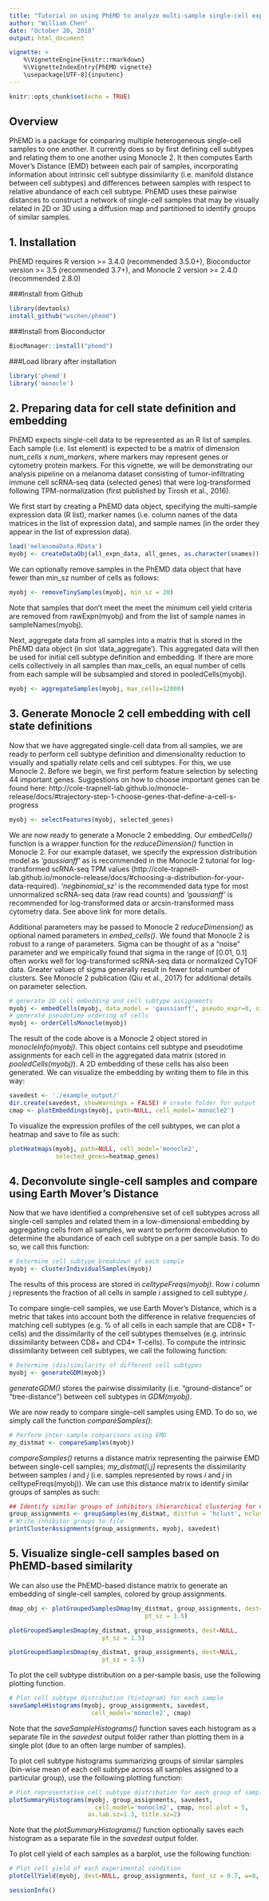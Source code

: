 ```yaml
---
title: "Tutorial on using PhEMD to analyze multi-sample single-cell experiments"
author: "William Chen"
date: "October 20, 2018"
output: html_document

vignette: >
    %\VignetteEngine{knitr::rmarkdown}
    %\VignetteIndexEntry{PhEMD vignette}
    \usepackage[UTF-8]{inputenc}
---
```


```r
knitr::opts_chunk$set(echo = TRUE)
```


## Overview

PhEMD is a package for comparing multiple heterogeneous single-cell samples to 
one another. It currently does so by first defining cell subtypes and relating 
them to one another using Monocle 2. It then computes Earth Mover's Distance 
(EMD) between each pair of samples, incorporating information about intrinsic 
cell subtype dissimilarity (i.e. manifold distance between cell subtypes) and 
differences between samples with respect to relative abundance of each cell 
subtype. PhEMD uses these pairwise distances to construct a network of 
single-cell samples that may be visually related in 2D or 3D using a diffusion 
map and partitioned to identify groups of similar samples.

## 1. Installation

PhEMD requires R version >= 3.4.0 (recommended 3.5.0+), Bioconductor 
version >= 3.5 (recommended 3.7+), and Monocle 2 version >= 2.4.0 
(recommended 2.8.0)
 
###Install from Github
 
```r
library(devtools)
install_github("wschen/phemd")
```

###Install from Bioconductor

```r
BiocManager::install("phemd")
```

###Load library after installation

```r
library('phemd')
library('monocle')
```

## 2. Preparing data for cell state definition and embedding

PhEMD expects single-cell data to be represented as an R list of samples. Each 
sample (i.e. list element) is expected to be a matrix of dimension *num_cells* 
x *num_markers*, where markers may represent genes or cytometry protein markers.
For this vignette, we will be demonstrating our analysis pipeline on a melanoma 
dataset consisting of tumor-infiltrating immune cell scRNA-seq data (selected 
genes) that were log-transformed following TPM-normalization (first published 
by Tirosh et al., 2016).

We first start by creating a PhEMD data object, specifying the multi-sample 
expression data (R list), marker names (i.e. column names of the data matrices 
in the list of expression data), and sample names (in the order they appear in 
the list of expression data).

```r
load('melanomaData.RData')
myobj <- createDataObj(all_expn_data, all_genes, as.character(snames))
```

We can optionally remove samples in the PhEMD data object that have fewer than 
min_sz number of cells as follows:

```r
myobj <- removeTinySamples(myobj, min_sz = 20)
```

Note that samples that don't meet the meet the minimum cell yield criteria are 
removed from rawExpn(myobj) and from the list of sample names in 
sampleNames(myobj).

Next, aggregate data from all samples into a matrix that is stored in the PhEMD 
data object (in slot 'data_aggregate'). This aggregated data will then be used 
for initial cell subtype definition and embedding. If there are more cells 
collectively in all samples than max_cells, an equal number of cells from each 
sample will be subsampled and stored in pooledCells(myobj).

```r
myobj <- aggregateSamples(myobj, max_cells=12000)
```

## 3. Generate Monocle 2 cell embedding with cell state definitions

Now that we have aggregated single-cell data from all samples, we are ready to 
perform cell subtype definition and dimensionality reduction to visually and 
spatially relate cells and cell subtypes. For this, we use Monocle 2. Before we 
begin, we first perform feature selection by selecting 44 important genes. 
Suggestions on how to choose important genes can be found here: http://cole-trapnell-lab.github.io/monocle-release/docs/#trajectory-step-1-choose-genes-that-define-a-cell-s-progress

```r
myobj <- selectFeatures(myobj, selected_genes)
```

We are now ready to generate a Monocle 2 embedding. Our *embedCells()* function
is a wrapper function for the *reduceDimension()* function in Monocle 2. For our
example dataset, we specify the expression distribution model as *'gaussianff'* 
as is recommended in the Monocle 2 tutorial for log-transformed scRNA-seq TPM 
values (http://cole-trapnell-lab.github.io/monocle-release/docs/#choosing-a-distribution-for-your-data-required). 
*'negbinomial_sz'* is the recommended data type for most unnormalized scRNA-seq 
data (raw read counts) and *'gaussianff'* is recommended for log-transformed 
data or arcsin-transformed mass cytometry data. See above link for more details.

Additional parameters may be passed to Monocle 2 *reduceDimension()* as optional
named parameters in *embed_cells()*. We found that Monocle 2 is robust to a 
range of parameters. Sigma can be thought of as a "noise" parameter and we 
empirically found that sigma in the range of [0.01, 0.1] often works well for
log-transformed scRNA-seq data or normalized CyTOF data. Greater values of sigma
generally result in fewer total number of clusters. See Monocle 2 publication 
(Qiu et al., 2017) for additional details on parameter selection.

```r
# generate 2D cell embedding and cell subtype assignments
myobj <- embedCells(myobj, data_model = 'gaussianff', pseudo_expr=0, sigma=0.02)
# generate pseudotime ordering of cells
myobj <- orderCellsMonocle(myobj)
```

The result of the code above is a Monocle 2 object stored in 
*monocleInfo(myobj)*. This object contains cell subtype and pseudotime 
assignments for each cell in the aggregated data matrix (stored in 
*pooledCells(myobj)*). A 2D embedding of these cells has also been generated.
We can visualize the embedding by writing them to file in this way:

```r
savedest <- './example_output/'
dir.create(savedest, showWarnings = FALSE) # create folder for output
cmap <- plotEmbeddings(myobj, path=NULL, cell_model='monocle2')
```

To visualize the expression profiles of the cell subtypes, we can plot a heatmap
and save to file as such:

```r
plotHeatmaps(myobj, path=NULL, cell_model='monocle2', 
             selected_genes=heatmap_genes)
```

## 4. Deconvolute single-cell samples and compare using Earth Mover's Distance

Now that we have identified a comprehensive set of cell subtypes across all 
single-cell samples and related them in a low-dimensional embedding by 
aggregating cells from all samples, we want to perform deconvolution to 
determine the abundance of each cell subtype on a per sample basis. To do so, 
we call this function:

```r
# Determine cell subtype breakdown of each sample
myobj <- clusterIndividualSamples(myobj)
```

The results of this process are stored in *celltypeFreqs(myobj)*. Row 
*i* column *j* represents the fraction of all cells in sample *i* assigned to 
cell subtype *j*.

To compare single-cell samples, we use Earth Mover's Distance, which is a metric
that takes into account both the difference in relative frequencies of matching
cell subtypes (e.g. % of all cells in each sample that are CD8+ T-cells) and the
dissimilarity of the cell subtypes themselves (e.g. intrinsic dissimilarity 
between CD8+ and CD4+ T-cells). To compute the intrinsic dissimilarity between
cell subtypes, we call the following function:

```r
# Determine (dis)similarity of different cell subtypes
myobj <- generateGDM(myobj)
```

*generateGDM()* stores the pairwise dissimilarity (i.e. "ground-distance" or
"tree-distance") between cell subtypes in *GDM(myobj)*.

We are now ready to compare single-cell samples using EMD. To do so, we simply
call the function *compareSamples()*:

```r
# Perform inter-sample comparisons using EMD
my_distmat <- compareSamples(myobj)
```

*compareSamples()* returns a distance matrix representing the pairwise EMD 
between single-cell samples; *my_distmat[i,j]* represents the dissimilarity 
between samples *i* and *j* (i.e. samples represented by rows *i* and *j* in 
celltypeFreqs(myobj)). We can use this distance matrix to identify similar 
groups of samples as such:

```r
## Identify similar groups of inhibitors (hierarchical clustering for now)
group_assignments <- groupSamples(my_distmat, distfun = 'hclust', ncluster=5)
# Write inhibitor groups to file
printClusterAssignments(group_assignments, myobj, savedest)
```

## 5. Visualize single-cell samples based on PhEMD-based similarity

We can also use the PhEMD-based distance matrix to generate an embedding of 
single-cell samples, colored by group assignments.

```r
dmap_obj <- plotGroupedSamplesDmap(my_distmat, group_assignments, dest=NULL, 
                                      pt_sz = 1.5)
```

```r
plotGroupedSamplesDmap(my_distmat, group_assignments, dest=NULL, 
                          pt_sz = 1.5)
```

```r
plotGroupedSamplesDmap(my_distmat, group_assignments, dest=NULL, 
                          pt_sz = 1.5)
```

To plot the cell subtype distribution on a per-sample basis, use the following 
plotting function.

```r
# Plot cell subtype distribution (histogram) for each sample
saveSampleHistograms(myobj, group_assignments, savedest, 
                       cell_model='monocle2', cmap)
```

Note that the *saveSampleHistograms()* function saves each histogram as a 
separate file in the *savedest* output folder rather than plotting them in a
single plot (due to an often large number of samples).

To plot cell subtype histograms summarizing groups of similar samples (bin-wise
mean of each cell subtype across all samples assigned to a particular group), 
use the following plotting function:

```r
# Plot representative cell subtype distribution for each group of samples
plotSummaryHistograms(myobj, group_assignments, savedest, 
                        cell_model='monocle2', cmap, ncol.plot = 5,
                      ax.lab.sz=1.3, title.sz=2)
```

Note that the *plotSummaryHistograms()* function optionally saves each 
histogram as a separate file in the *savedest* output folder.

To plot cell yield of each samples as a barplot, use the following function:

```r
# Plot cell yield of each experimental condition
plotCellYield(myobj, dest=NULL, group_assignments, font_sz = 0.7, w=8, h=5)
```

```r
sessionInfo()
```
